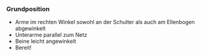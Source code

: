 ### Grundposition

* Arme im rechten Winkel sowohl an der Schulter als auch am Ellenbogen abgewinkelt
* Unterarme parallel zum Netz
* Beine leicht angewinkelt
* Bereit!